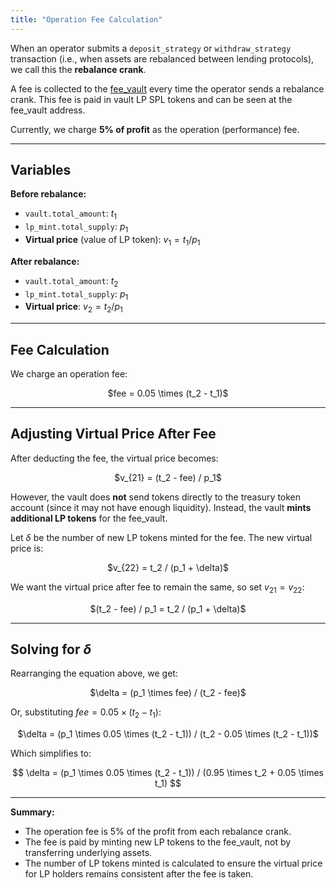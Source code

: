 ```yaml
---
title: "Operation Fee Calculation"
---
```


When an operator submits a `deposit_strategy` or `withdraw_strategy` transaction (i.e., when assets are rebalanced between lending protocols), we call this the **rebalance crank**.

A fee is collected to the [fee_vault](https://solscan.io/account/9kZeN47U2dubGbbzMrzzoRAUvpuxVLRcjW9XiFpYjUo4#splTransfers) every time the operator sends a rebalance crank. This fee is paid in vault LP SPL tokens and can be seen at the fee_vault address.

Currently, we charge **5% of profit** as the operation (performance) fee.

---

## Variables

**Before rebalance:**

- `vault.total_amount`: $t_1$
- `lp_mint.total_supply`: $p_1$
- **Virtual price** (value of LP token): $v_1 = t_1 / p_1$

**After rebalance:**

- `vault.total_amount`: $t_2$
- `lp_mint.total_supply`: $p_1$
- **Virtual price**: $v_2 = t_2 / p_1$

---

## Fee Calculation

We charge an operation fee:

<div align="center">
$fee = 0.05 \times (t_2 - t_1)$
</div>

---

## Adjusting Virtual Price After Fee

After deducting the fee, the virtual price becomes:

<div align="center">
$v_{21} = (t_2 - fee) / p_1$
</div>

However, the vault does **not** send tokens directly to the treasury token account (since it may not have enough liquidity). Instead, the vault **mints additional LP tokens** for the fee_vault.

Let $\delta$ be the number of new LP tokens minted for the fee. The new virtual price is:

<div align="center">
$v_{22} = t_2 / (p_1 + \delta)$
</div>

We want the virtual price after fee to remain the same, so set $v_{21} = v_{22}$:

<div align="center">
$(t_2 - fee) / p_1 = t_2 / (p_1 + \delta)$
</div>

---

## Solving for $\delta$

Rearranging the equation above, we get:

<div align="center">
$\delta = (p_1 \times fee) / (t_2 - fee)$
</div>

Or, substituting $fee = 0.05 \times (t_2 - t_1)$:

<div align="center">
$\delta = (p_1 \times 0.05 \times (t_2 - t_1)) / (t_2 - 0.05 \times (t_2 - t_1))$
</div>

Which simplifies to:

<div align="center">
$$
\delta = (p_1 \times 0.05 \times (t_2 - t_1)) / (0.95 \times t_2 + 0.05 \times t_1)
$$
</div>

---

**Summary:**  
- The operation fee is 5% of the profit from each rebalance crank.
- The fee is paid by minting new LP tokens to the fee_vault, not by transferring underlying assets.
- The number of LP tokens minted is calculated to ensure the virtual price for LP holders remains consistent after the fee is taken.
